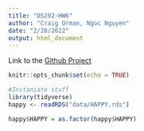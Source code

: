 ```yaml
---
title: "DS202-HW6"
author: "Craig Orman, Ngoc Nguyen"
date: "2/28/2022"
output: html_document
---
```

Link to the [Github Project](https://github.com/ArgentCode/DS202-HW6 "Github Project")


```r
knitr::opts_chunk$set(echo = TRUE)
```

```r
#Instaniate stuff
library(tidyverse)
happy <- readRDS("data/HAPPY.rds")
```

```r
happy$HAPPY = as.factor(happy$HAPPY)

```

